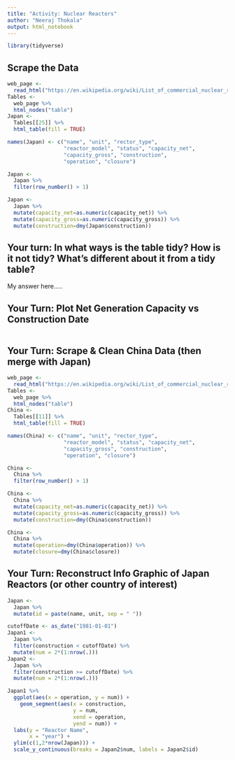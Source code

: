 ```yaml
---
title: "Activity: Nuclear Reactors"
author: "Neeraj Thokala"
output: html_notebook
---
```


```r
library(tidyverse)

```

## Scrape the Data 

```r
web_page <-
  read_html("https://en.wikipedia.org/wiki/List_of_commercial_nuclear_reactors")
Tables <-
  web_page %>%
  html_nodes("table")
Japan <-
  Tables[[25]] %>%
  html_table(fill = TRUE)

names(Japan) <- c("name", "unit", "rector_type",
                  "reactor_model", "status", "capacity_net",
                  "capacity_gross", "construction",
                  "operation", "closure")

Japan <-
  Japan %>%
  filter(row_number() > 1)

Japan <- 
  Japan %>%
  mutate(capacity_net=as.numeric(capacity_net)) %>%
  mutate(capacity_gross=as.numeric(capacity_gross)) %>%
  mutate(construction=dmy(Japan$construction))
```


## Your turn: In what ways is the table tidy? How is it not tidy? What’s different about it from a tidy table?

My answer here..... 


## Your Turn: Plot Net Generation Capacity vs Construction Date

```r



```


## Your Turn: Scrape & Clean China Data (then merge with Japan)

```r
web_page <-
  read_html("https://en.wikipedia.org/wiki/List_of_commercial_nuclear_reactors")
Tables <-
  web_page %>%
  html_nodes("table")
China <-
  Tables[[11]] %>%
  html_table(fill = TRUE)

names(China) <- c("name", "unit", "rector_type",
                  "reactor_model", "status", "capacity_net",
                  "capacity_gross", "construction",
                  "operation", "closure")

China <-
  China %>%
  filter(row_number() > 1)

China <- 
  China %>%
  mutate(capacity_net=as.numeric(capacity_net)) %>%
  mutate(capacity_gross=as.numeric(capacity_gross)) %>%
  mutate(construction=dmy(China$construction))

China <-
  China %>%
  mutate(operation=dmy(China$operation)) %>% 
  mutate(closure=dmy(China$closure))

```



## Your Turn: Reconstruct Info Graphic of Japan Reactors (or other country of interest)

```r
Japan <-
  Japan %>%
  mutate(id = paste(name, unit, sep = " "))

cutoffDate <- as_date("1981-01-01")
Japan1 <-
  Japan %>%
  filter(construction < cutoffDate) %>% 
  mutate(num = 2*(1:nrow(.)))
Japan2 <-
  Japan %>%
  filter(construction >= cutoffDate) %>% 
  mutate(num = 2*(1:nrow(.)))

Japan1 %>%
  ggplot(aes(x = operation, y = num)) +
    geom_segment(aes(x = construction,
                     y = num,
                     xend = operation,
                     yend = num)) +
  labs(y = "Reactor Name",
       x = "year") +
  ylim(c(1,2*nrow(Japan))) +
  scale_y_continuous(breaks = Japan2$num, labels = Japan2$id)

```
